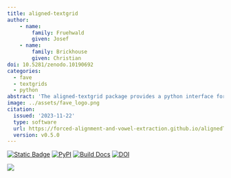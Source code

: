 ```yaml
---
title: aligned-textgrid
author:
    - name:
        family: Fruehwald
        given: Josef
    - name:
        family: Brickhouse
        given: Christian
doi: 10.5281/zenodo.10190692
categories: 
  - fave
  - textgrids
  - python
abstract: 'The aligned-textgrid package provides a python interface for representing and operating on TextGrids produced by forced aligners like FAVE or the Montreal Forced Aligner. Classes provided by aligned-textgrid represent hierarchical and precedence relationships among data stored in TextGrid formats allowing for simplified and more accessible analysis of aligned speech data.'
image: ../assets/fave_logo.png
citation:
  issued: '2023-11-22'
  type: software
  url: https://forced-alignment-and-vowel-extraction.github.io/alignedTextGrid/
  version: v0.5.0
---
```

[![Static Badge](https://img.shields.io/badge/GH-get_it_on_Github-blue?logo=github)](https://github.com/Forced-Alignment-and-Vowel-Extraction/alignedTextGrid)
[![PyPI](https://img.shields.io/pypi/v/aligned-textgrid.png)](https://pypi.org/project/aligned-textgrid/)
[![Build Docs](https://github.com/Forced-Alignment-and-Vowel-Extraction/alignedTextGrid/actions/workflows/build-docs.yml/badge.svg)](https://forced-alignment-and-vowel-extraction.github.io/alignedTextGrid/)
[![DOI](https://zenodo.org/badge/552633207.svg)](https://zenodo.org/badge/latestdoi/552633207)


![](assets/aligned-textgrid.svg){fig-align="center"}
